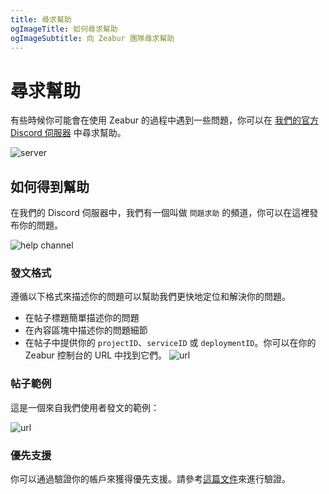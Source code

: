 ```yaml
---
title: 尋求幫助
ogImageTitle: 如何尋求幫助
ogImageSubtitle: 向 Zeabur 團隊尋求幫助
---
```


# 尋求幫助

有些時候你可能會在使用 Zeabur 的過程中遇到一些問題，你可以在 [我們的官方 Discord 伺服器](https://zeabur.com/dc) 中尋求幫助。

![server](/community/help/server.png)

## 如何得到幫助

在我們的 Discord 伺服器中，我們有一個叫做 `問題求助` 的頻道，你可以在這裡發布你的問題。

![help channel](/community/help/help-channel.png)

### 發文格式

遵循以下格式來描述你的問題可以幫助我們更快地定位和解決你的問題。

- 在帖子標題簡單描述你的問題
- 在內容區塊中描述你的問題細節
- 在帖子中提供你的 `projectID`、`serviceID` 或 `deploymentID`。你可以在你的 Zeabur 控制台的 URL 中找到它們。
  ![url](/community/help/url.png)

### 帖子範例

這是一個來自我們使用者發文的範例：

![url](/community/help/example.png)

### 優先支援

你可以通過驗證你的帳戶來獲得優先支援。請參考[這篇文件](./verify)來進行驗證。
